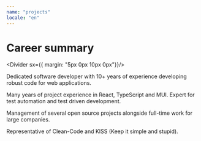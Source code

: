 ```yaml
---
name: "projects"
locale: "en"
---
```




# Career summary

<Divider sx={{ margin: "5px 0px 10px 0px"}}/>

Dedicated software developer with 10+ years of experience developing robust code for web applications.

Many years of project experience in React, TypeScript and MUI. Expert for test automation and test driven development.

Management of several open source projects alongside full-time work for large companies.

Representative of Clean-Code and KISS (Keep it simple and stupid).